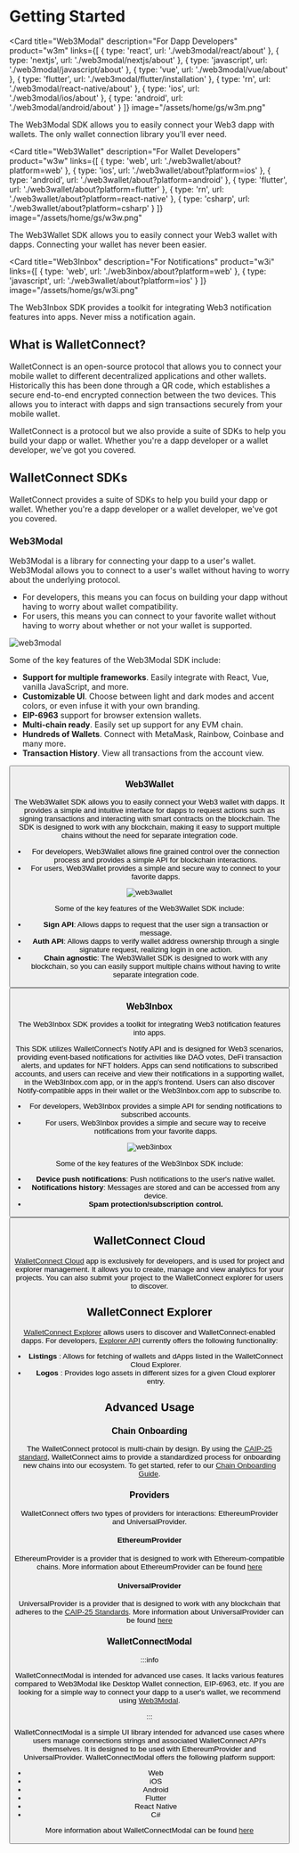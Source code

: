 
# Getting Started

<Card
  title="Web3Modal"
  description="For Dapp Developers"
  product="w3m"
  links={[
    {
      type: 'react',
      url: './web3modal/react/about'
    },
    {
      type: 'nextjs',
      url: './web3modal/nextjs/about'
    },
    {
      type: 'javascript',
      url: './web3modal/javascript/about'
    },
    {
      type: 'vue',
      url: './web3modal/vue/about'
    },
    {
      type: 'flutter',
      url: './web3modal/flutter/installation'
    },
    {
      type: 'rn',
      url: './web3modal/react-native/about'
    },
    {
      type: 'ios',
      url: './web3modal/ios/about'
    },
    {
      type: 'android',
      url: './web3modal/android/about'
    }
  ]}
  image="/assets/home/gs/w3m.png"
>
  The Web3Modal SDK allows you to easily connect your Web3 dapp with wallets. The only wallet
  connection library you'll ever need.
</Card>

<Card
  title="Web3Wallet"
  description="For Wallet Developers"
  product="w3w"
  links={[
    {
      type: 'web',
      url: './web3wallet/about?platform=web'
    },
    {
      type: 'ios',
      url: './web3wallet/about?platform=ios'
    },
    {
      type: 'android',
      url: './web3wallet/about?platform=android'
    },
    {
      type: 'flutter',
      url: './web3wallet/about?platform=flutter'
    },
    {
      type: 'rn',
      url: './web3wallet/about?platform=react-native'
    },
    {
      type: 'csharp',
      url: './web3wallet/about?platform=csharp'
    }
  ]}
  image="/assets/home/gs/w3w.png"
>
  The Web3Wallet SDK allows you to easily connect your Web3 wallet with dapps. Connecting your
  wallet has never been easier.
</Card>

<Card
  title="Web3Inbox"
  description="For Notifications"
  product="w3i"
  links={[
    {
      type: 'web',
      url: './web3inbox/about?platform=web'
    },
    {
      type: 'javascript',
      url: './web3wallet/about?platform=ios'
    }
  ]}
  image="/assets/home/gs/w3i.png"
>
  The Web3Inbox SDK provides a toolkit for integrating Web3 notification features into apps. Never
  miss a notification again.
</Card>

## What is WalletConnect?

WalletConnect is an open-source protocol that allows you to connect your mobile wallet
to different decentralized applications and other wallets. Historically this has been done through a QR code, which establishes a
secure end-to-end encrypted connection between the two devices. This allows you to interact with dapps and sign transactions securely from your mobile wallet.

WalletConnect is a protocol but we also provide a suite of SDKs to help you build your dapp or wallet.
Whether you're a dapp developer or a wallet developer, we've got you covered.

## WalletConnect SDKs

WalletConnect provides a suite of SDKs to help you build your dapp or wallet. Whether you're a dapp developer or a wallet developer, we've got you covered.

### Web3Modal

Web3Modal is a library for connecting your dapp to a user's wallet.
Web3Modal allows you to connect to a user's wallet without having to worry about the underlying protocol.

- For developers, this means you can focus on building your dapp without having to worry about wallet compatibility.
- For users, this means you can connect to your favorite wallet without having to worry about whether or not your wallet is supported.

![web3modal](../static/img/v3.png)

Some of the key features of the Web3Modal SDK include:

- **Support for multiple frameworks**. Easily integrate with React, Vue, vanilla JavaScript, and more.
- **Customizable UI**. Choose between light and dark modes and accent colors, or even infuse it with your own branding.
- **EIP-6963** support for browser extension wallets.
- **Multi-chain ready**. Easily set up support for any EVM chain.
- **Hundreds of Wallets**. Connect with MetaMask, Rainbow, Coinbase and many more.
- **Transaction History**. View all transactions from the account view.

<Button name="Learn More" url="/web3modal/about" />

### Web3Wallet

The Web3Wallet SDK allows you to easily connect your Web3 wallet with dapps.
It provides a simple and intuitive interface for dapps to request actions such as signing transactions and interacting with smart contracts on the blockchain.
The SDK is designed to work with any blockchain, making it easy to support multiple chains without the need for separate integration code.

- For developers, Web3Wallet allows fine grained control over the connection process and provides a simple API for blockchain interactions.
- For users, Web3Wallet provides a simple and secure way to connect to your favorite dapps.

![web3wallet](../static/img/ios-redirect.png)

Some of the key features of the Web3Wallet SDK include:

- **Sign API**: Allows dapps to request that the user sign a transaction or message.
- **Auth API**: Allows dapps to verify wallet address ownership through a single signature request, realizing login in one action.
- **Chain agnostic**: The Web3Wallet SDK is designed to work with any blockchain, so you can easily support multiple chains without having to write separate integration code.

<Button name="Learn More" url="/web3wallet/about" />

### Web3Inbox

The Web3Inbox SDK provides a toolkit for integrating Web3 notification features into apps.

This SDK utilizes WalletConnect's Notify API and is designed for Web3 scenarios, providing event-based notifications for activities like DAO votes, DeFi transaction alerts, and updates for NFT holders.
Apps can send notifications to subscribed accounts, and users can receive and view their notifications in a supporting wallet, in the Web3Inbox.com app, or in the app's frontend.
Users can also discover Notify-compatible apps in their wallet or the Web3Inbox.com app to subscribe to.

- For developers, Web3Inbox provides a simple API for sending notifications to subscribed accounts.
- For users, Web3Inbox provides a simple and secure way to receive notifications from your favorite dapps.

![web3inbox](../static/img/web3wallet-notify-screenshots.jpg)

Some of the key features of the Web3Inbox SDK include:

- **Device push notifications**: Push notifications to the user's native wallet.
- **Notifications history**: Messages are stored and can be accessed from any device.
- **Spam protection/subscription control.**

<Button name="Learn More" url="/web3inbox/about" />

## WalletConnect Cloud

[WalletConnect Cloud](https://cloud.walletconnect.com) app is exclusively for developers, and is used for project and explorer management.
It allows you to create, manage and view analytics for your projects. You can also submit your project to the WalletConnect explorer for users to discover.

## WalletConnect Explorer

[WalletConnect Explorer](https://explorer.walletconnect.com) allows users to discover and WalletConnect-enabled dapps.
For developers, [Explorer API](/cloud/explorer) currently offers the following functionality:

- **Listings** : Allows for fetching of wallets and dApps listed in the WalletConnect Cloud Explorer.
- **Logos** : Provides logo assets in different sizes for a given Cloud explorer entry.

## Advanced Usage

### Chain Onboarding

The WalletConnect protocol is multi-chain by design.
By using the [CAIP-25 standard](https://github.com/ChainAgnostic/CAIPs/blob/master/CAIPs/caip-25.md), WalletConnect aims to provide a standardized process for onboarding new chains into our ecosystem.
To get started, refer to our [Chain Onboarding Guide](/advanced/multichain/overview).

### Providers

WalletConnect offers two types of providers for interactions: EthereumProvider and UniversalProvider.

#### EthereumProvider

EthereumProvider is a provider that is designed to work with Ethereum-compatible chains.
More information about EthereumProvider can be found [here](/advanced/providers/ethereum)

#### UniversalProvider

UniversalProvider is a provider that is designed to work with any blockchain that adheres to the [CAIP-25 Standards](https://github.com/ChainAgnostic/CAIPs/blob/master/CAIPs/caip-25.md).
More information about UniversalProvider can be found [here](/advanced/providers/universal)

### WalletConnectModal

:::info

WalletConnectModal is intended for advanced use cases. It lacks various features compared to Web3Modal like Desktop Wallet connection, EIP-6963, etc. If you are looking for a simple way to connect your dapp to a user's wallet, we recommend using [Web3Modal](/web3modal/about).

:::

WalletConnectModal is a simple UI library intended for advanced use cases where users manage connections strings and associated WalletConnect API's themselves.
It is designed to be used with EthereumProvider and UniversalProvider.
WalletConnectModal offers the following platform support:

- Web
- iOS
- Android
- Flutter
- React Native
- C#

More information about WalletConnectModal can be found [here](/advanced/walletconnectmodal/about)
